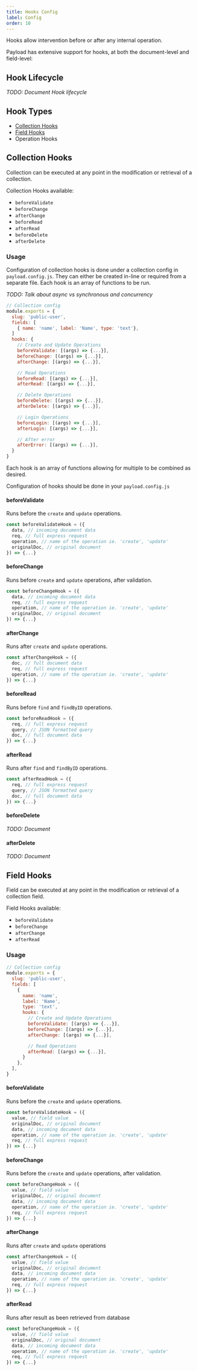 ```yaml
---
title: Hooks Config
label: Config
order: 10
---
```


Hooks allow intervention before or after any internal operation.

Payload has extensive support for hooks, at both the document-level and field-level:

## Hook Lifecycle

_TODO: Document Hook lifecycle_

## Hook Types

- [Collection Hooks](#collection-hooks)
- [Field Hooks](#field-hooks)
- Operation Hooks

## Collection Hooks

Collection can be executed at any point in the modification or retrieval of a collection.

Collection Hooks available:

- `beforeValidate`
- `beforeChange`
- `afterChange`
- `beforeRead`
- `afterRead`
- `beforeDelete`
- `afterDelete`

### Usage

Configuration of collection hooks is done under a collection config in `payload.config.js`. They can either be created in-line or required from a separate file.  Each hook is an array of functions to be run.

_TODO: Talk about async vs synchronous and concurrency_

```js
// Collection config
module.exports = {
  slug: 'public-user',
  fields: [
    { name: 'name', label: 'Name', type: 'text'},
  ]
  hooks: {
    // Create and Update Operations
    beforeValidate: [(args) => {...}],
    beforeChange: [(args) => {...}],
    afterChange: [(args) => {...}],

    // Read Operations
    beforeRead: [(args) => {...}],
    afterRead: [(args) => {...}],

    // Delete Operations
    beforeDelete: [(args) => {...}],
    afterDelete: [(args) => {...}],

    // Login Operations
    beforeLogin: [(args) => {...}],
    afterLogin: [(args) => {...}],

    // After error
    afterError: [(args) => {...}],
  }
}
```

Each hook is an array of functions allowing for multiple to be combined as desired.

Configuration of hooks should be done in your `payload.config.js`

#### beforeValidate

Runs before the `create` and `update` operations.

```js
const beforeValidateHook = ({
  data, // incoming document data
  req, // full express request
  operation, // name of the operation ie. 'create', 'update'
  originalDoc, // original document
}) => {...}
```

#### beforeChange

Runs before `create` and `update` operations, after validation.

```js
const beforeChangeHook = ({
  data, // incoming document data
  req, // full express request
  operation, // name of the operation ie. 'create', 'update'
  originalDoc, // original document
}) => {...}
```

#### afterChange

Runs after `create` and `update` operations.

```js
const afterChangeHook = ({
  doc, // full document data
  req, // full express request
  operation, // name of the operation ie. 'create', 'update'
}) => {...}
```

#### beforeRead

Runs before `find` and `findByID` operations.

```js
const beforeReadHook = ({
  req, // full express request
  query, // JSON formatted query
  doc, // full document data
}) => {...}
```

#### afterRead

Runs after `find` and `findByID` operations.

```js
const afterReadHook = ({
  req, // full express request
  query, // JSON formatted query
  doc, // full document data
}) => {...}
```

#### beforeDelete

_TODO: Document_

#### afterDelete

_TODO: Document_

## Field Hooks

Field can be executed at any point in the modification or retrieval of a collection field.

Field Hooks available:

- `beforeValidate`
- `beforeChange`
- `afterChange`
- `afterRead`

### Usage

```js
// Collection config
module.exports = {
  slug: 'public-user',
  fields: [
    {
      name: 'name',
      label: 'Name',
      type: 'text',
      hooks: {
        // Create and Update Operations
        beforeValidate: [(args) => {...}],
        beforeChange: [(args) => {...}],
        afterChange: [(args) => {...}],

        // Read Operations
        afterRead: [(args) => {...}],
      }
    },
  ],
}
```

#### beforeValidate

Runs before the `create` and `update` operations.

```js
const beforeValidateHook = ({
  value, // field value
  originalDoc, // original document
  data, // incoming document data
  operation, // name of the operation ie. 'create', 'update'
  req, // full express request
}) => {...}
```

#### beforeChange

Runs before the `create` and `update` operations, after validation.

```js
const beforeChangeHook = ({
  value, // field value
  originalDoc, // original document
  data, // incoming document data
  operation, // name of the operation ie. 'create', 'update'
  req, // full express request
}) => {...}
```

#### afterChange

Runs after `create` and `update` operations

```js
const afterChangeHook = ({
  value, // field value
  originalDoc, // original document
  data, // incoming document data
  operation, // name of the operation ie. 'create', 'update'
  req, // full express request
}) => {...}
```

#### afterRead

Runs after result as been retrieved from database

```js
const beforeChangeHook = ({
  value, // field value
  originalDoc, // original document
  data, // incoming document data
  operation, // name of the operation ie. 'create', 'update'
  req, // full express request
}) => {...}
```
